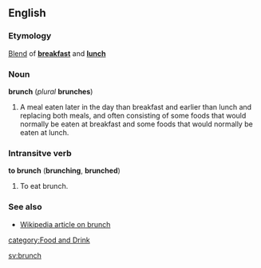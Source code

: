 ==English==
===Etymology===
[[Blend]] of '''[[breakfast]]''' and '''[[lunch]]'''

===Noun===
'''brunch''' (''plural'' '''brunches''')
#A meal eaten later in the day than breakfast and earlier than lunch and replacing both meals, and often consisting of some foods that would normally be eaten at breakfast and some foods that would normally be eaten at lunch.

===Intransitve verb===
'''to brunch''' ('''brunching''', '''brunched''')

#To eat brunch.

===See also===
*[[w:brunch|Wikipedia article on brunch]]

[[category:Food and Drink]]

[[sv:brunch]]